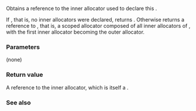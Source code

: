 {{cpp/memory/scoped_allocator_adaptor/title|inner_allocator}}
{{cpp/memory/scoped_allocator_adaptor/navbar}}
{{dcl begin}}
{{dcl header|scoped_allocator}}
{{dcl | num=1 | since=c++11 | 
inner_allocator_type&amp; inner_allocator() noexcept;
}}
{{dcl | num=2 | since=c++11 | 
const inner_allocator_type&amp; inner_allocator() const noexcept;
}}
{{dcl end}}

Obtains a reference to the inner allocator used to declare this {{tt|scoped_allocator_adaptor}}.

If {{c|1=sizeof...(InnerAllocs) == 0}}, that is, no inner allocators were declared, returns {{c|*this}}. Otherwise returns a reference to {{c|std::scoped_allocator_adaptor&lt;InnerAllocs...&gt;}}, that is, a scoped allocator composed of all inner allocators of {{c|*this}}, with the first inner allocator becoming the outer allocator.

===Parameters===
(none)

===Return value===
A reference to the inner allocator, which is itself a {{tt|std::scoped_allocator_adaptor}}.

===See also===
{{dsc begin}}
{{dsc inc | cpp/memory/scoped_allocator_adaptor/dsc outer_allocator}}
{{dsc end}}

{{langlinks|de|es|fr|it|ja|pt|ru|zh}}